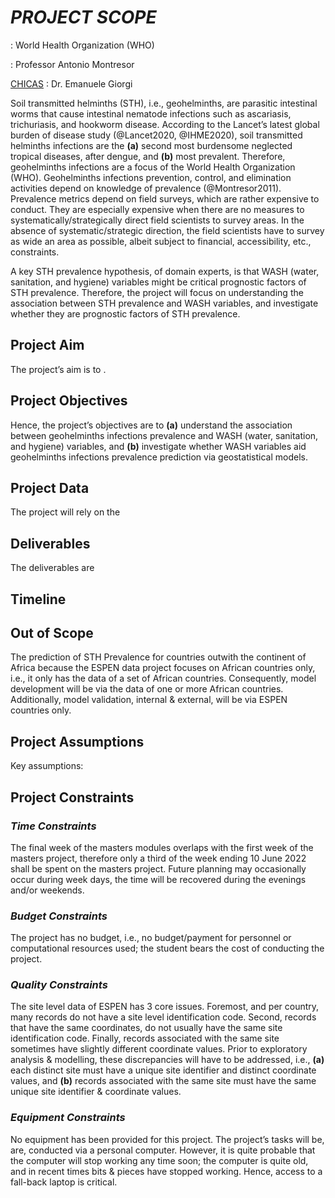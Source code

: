
\appendix

<!--- # *APPENDIX* {-} --->

# *PROJECT SCOPE*

\small
\noindent \textbf{Project host}: World Health Organization (WHO)

\noindent \textbf{World Health Organization supervisor}: Professor Antonio Montresor

\noindent \textbf{Lancaster Medical School/}[CHICAS](https://chicas.lancaster-university.uk) \textbf{supervisor}: Dr. Emanuele Giorgi
\normalsize

\vspace{20pt}

Soil transmitted helminths (STH), i.e., geohelminths, are parasitic intestinal worms that cause intestinal nematode infections such as ascariasis, trichuriasis, and hookworm disease.  According to the Lancet's latest global burden of disease study (@Lancet2020, @IHME2020), soil transmitted helminths infections are the **(a)** second most burdensome neglected tropical diseases, after dengue, and **(b)** most prevalent.  Therefore, geohelminths infections are a focus of the World Health Organization (WHO).  Geohelminths infections prevention, control, and elimination activities depend on knowledge of prevalence (@Montresor2011).  Prevalence metrics depend on field surveys, which are rather expensive to conduct. They are especially expensive when there are no measures to systematically/strategically direct field scientists to survey areas.  In the absence of systematic/strategic direction, the field scientists have to survey as wide an area as possible, albeit subject to financial, accessibility, etc., constraints.

\vspace{10pt}

A key STH prevalence hypothesis, of domain experts, is that WASH (water, sanitation, and hygiene) variables might be critical prognostic factors of STH prevalence.  Therefore, the project will focus on understanding the association between STH prevalence and WASH variables, and investigate whether they are prognostic factors of STH prevalence.

\clearpage

## Project Aim

The project's aim is to \textit{understand the association between geohelminths infections prevalence and WASH (water, sanitation, and hygiene) variables, and their effect, or otherwise, on geohelminths infections prevalence prediction}.


## Project Objectives

Hence, the project's objectives are to **(a)** understand the association between geohelminths infections prevalence and WASH (water, sanitation, and hygiene) variables, and **(b)** investigate whether WASH variables aid geohelminths infections prevalence prediction via geostatistical models.


## Project Data

\noindent The project will rely on the

\begin{minipage}[c]{0.95\textwidth}
  \vspace{10pt}
  \begin{itemize}
    \item The soil transmitted helminths' data sets of \href{https://espen.afro.who.int/}{ESPEN} (Expanded Special Project for Elimination of Neglected Tropical Diseases) -- \textbf{for} ascariasis, hookworm infection, and trichuriasis examinations and cases data per site.
    \item The estimated WASH variables of \href{https://www.healthdata.org/research-article/mapping-geographic-inequalities-access-drinking-water-and-sanitation-facilities-low}{IHME}
(Institute for Health Metrics and Evaluation) -- \textbf{for} determining site level WASH variables values. The \href{https://espen.afro.who.int/diseases/wash}{ESPEN estimates}, which depend on the IHME methodology, are implementation level estimates.
    \item The \href{https://www.ncdc.noaa.gov/cdo-web/datasets}{National Oceanic \& Atmospheric Administration (NOAA)}, \href{https://www.worldclim.org/data/index.html}{WorldClim}, and \href{https://www.diva-gis.org/Data}{DIVA GIS} -- \textbf{for} historical geospatial and/or environmental variables values.
  \end{itemize}
\end{minipage}

## Deliverables

\noindent The deliverables are

\begin{minipage}[c]{0.95\textwidth}
  \vspace{10pt}
  \begin{itemize}
    \item Geo-statistical STH prevalence modelling \& analysis, via GitHub.
    \item Thesis manuscript.
    \item Datasheet.
  \end{itemize}
\end{minipage}

\clearpage

## Timeline

\begin{center}
  \renewcommand{\arraystretch}{1.5}
  \begin{tabular}{ l p{0.65\linewidth}l }\footnotesize
    $\;$ & Item \\ \hline
    \footnotesize{2022/06/20 - 2022/07/08} & \small{Addressing site level records identification issues (refer to the quality constraints section further below).  The derivation of site level variable values; WASH and environmental variables values.} \\
    \footnotesize{2022/07/12 - 2022/07/30} & \small{Exploratory data analysis.{\par}Exploration of geospatial binomial logistic models.} \\
    \footnotesize{2022/08/01 - 2022/08/21} & \small{Final modelling stage; two models at most.{\par}Model validation.{\par}Model testing.} \\
    \footnotesize{2022/08/22 - 2022/09/06} & \small{Manuscript writing.} \\
    \footnotesize{2022/09/08 - 2022/09/11} & \small{Finalise modelling and analysis, repository and data sheet.} \\
    \footnotesize{2022/09/11 - 2022/09/15} & \small{Poster preparation.} \\
  \end{tabular}
\end{center}


## Out of Scope

The prediction of STH Prevalence for countries outwith the continent of Africa because the ESPEN data project focuses on African countries only, i.e., it only has the data of a set of African countries.  Consequently, model development will be via the data of one or more African countries.  Additionally, model validation, internal & external, will be via ESPEN countries only.

\clearpage

## Project Assumptions

Key assumptions:

\begin{minipage}[c]{0.95\textwidth}
  \vspace{10pt}
  \begin{itemize}
    \item The soil transmitted helminth parasites of concern are roundworms (Ascaris lumbricoides), hookworms (Ancylostoma duodenale, Necator americanus), and whipworms (Trichuris trichiura); which cause ascariasis, hookworm infection, and trichuriasis.
    \item In terms of data granularity, the focus of this project is \textbf{site level prevalence}, and hence site level measures.
    \item The historical site level positive cases of ascariasis, hookworm infection, and trichuriasis, detailed by \href{https://espen.afro.who.int/}{ESPEN}, are dependable.  Additionally, the ascariasis, trichuriasis, and hookworm infection examinations, per site, are conducted within the same sample population of a site.
  \end{itemize}
\end{minipage}

\vspace{25pt}

## Project Constraints

\small
\renewcommand{\arraystretch}{1.25}
\begin{tabular}{l p{0.5\linewidth}l}\footnotesize
$\;$ & Date \\ \hline
Project start date & 6 June 2022 \\
Project end date & 9 September 2022 \\
Deadlines & Masters Thesis: 9 September 2022{\par}Poster Session: 16 September 2022{\par}Model Repository: 12 September 2022{\par}Data Sheet: 12 September 2022 \\
\end{tabular}
\normalsize

\vspace{20pt}

### *Time Constraints*
The final week of the masters modules overlaps with the first week of the masters project, therefore only a third of the week ending 10 June 2022 shall be spent on the masters project.  Future planning may occasionally occur during week days, the time will be recovered during the evenings and/or weekends.


### *Budget Constraints*
The project has no budget, i.e., no budget/payment for personnel or computational resources used; the student bears the cost of conducting the project.


### *Quality Constraints*

The site level data of ESPEN has 3 core issues. Foremost, and per country, many records do not have a site level identification code.  Second, records that have the same coordinates, do not usually have the same site identification code.  Finally, records associated with the same site sometimes have slightly different coordinate values.  Prior to exploratory analysis & modelling, these discrepancies will have to be addressed, i.e., **(a)** each distinct site must have a unique site identifier and distinct coordinate values, and **(b)** records associated with the same site must have the same unique site identifier & coordinate values.


### *Equipment Constraints*

No equipment has been provided for this project.  The project's tasks will be, are, conducted via a personal computer.  However, it is quite probable that the computer will stop working any time soon; the computer is quite old, and in recent times bits & pieces have stopped working.  Hence, access to a fall-back laptop is critical.
